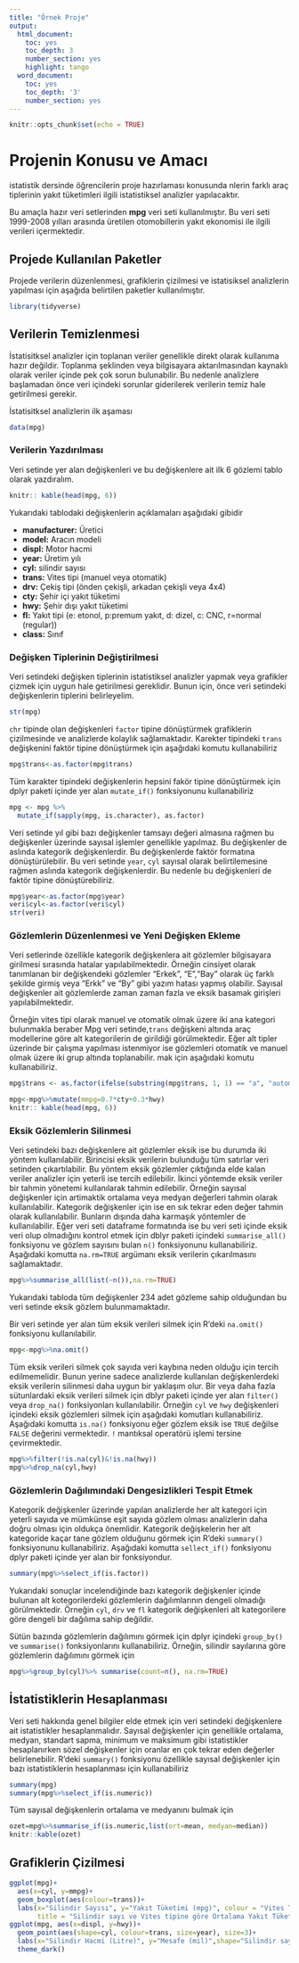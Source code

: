 ```yaml
---
title: "Örnek Proje"
output:
  html_document:
    toc: yes
    toc_depth: 3
    number_section: yes
    highlight: tango
  word_document:
    toc: yes
    toc_depth: '3'
    number_section: yes
---
```

```r
knitr::opts_chunk$set(echo = TRUE)
```
# Projenin Konusu ve Amacı

istatistik dersinde öğrencilerin proje hazırlaması konusunda nlerin farklı araç tiplerinin yakıt tüketimleri ilgili istatistiksel analizler yapılacaktır. 

Bu amaçla hazır veri setlerinden **mpg** veri seti kullanılmıştır. Bu veri seti 1999-2008 yılları arasında üretilen otomobillerin yakıt ekonomisi ile ilgili verileri içermektedir. 


## Projede Kullanılan Paketler

Projede verilerin düzenlenmesi, grafiklerin çizilmesi ve istatisiksel analizlerin yapılması için aşağıda belirtilen paketler kullanılmıştır.

```r
library(tidyverse)
```


## Verilerin Temizlenmesi

İstatisitksel analizler için toplanan veriler genellikle  direkt olarak kullanıma hazır değildir.  Toplanma şeklinden veya bilgisayara aktarılmasından kaynaklı olarak veriler içinde pek çok sorun bulunabilir. Bu nedenle analizlere başlamadan önce veri içindeki sorunlar giderilerek verilerin temiz hale getirilmesi gerekir. 

İstatisitksel analizlerin ilk aşaması 

```r
data(mpg)
```

### Verilerin Yazdırılması

Veri setinde yer alan değişkenleri ve bu değişkenlere ait ilk 6 gözlemi tablo olarak yazdıralım.

```r
knitr:: kable(head(mpg, 6))
```

Yukarıdaki tablodaki değişkenlerin açıklamaları aşağıdaki gibidir

* **manufacturer:** Üretici 
* **model:** Aracın modeli
* **displ:** Motor hacmi
* **year:** Üretim yılı
* **cyl:** silindir sayısı
* **trans:** Vites tipi (manuel veya otomatik)
* **drv:** Çekiş tipi (önden çekişli, arkadan çekişli veya 4x4)
* **cty:** Şehir içi yakıt tüketimi
* **hwy:** Şehir dışı yakıt tüketimi
* **fl:** Yakıt tipi (e: etonol, p:premum yakıt, d: dizel, c: CNC, r=normal (regular))
* **class:** Sınıf

### Değişken Tiplerinin Değiştirilmesi

Veri setindeki değişken tiplerinin istatistiksel analizler yapmak veya grafikler çizmek için uygun hale getirilmesi gereklidir. Bunun için, önce veri setindeki değişkenlerin tiplerini belirleyelim.

```r
str(mpg)
```

`chr` tipinde olan değişkenleri `factor` tipine dönüştürmek grafiklerin çizilmesinde ve analizlerde kolaylık sağlamaktadır. Karekter tipindeki `trans` değişkenini faktör tipine dönüştürmek için aşağıdaki komutu kullanabiliriz


```r
mpg$trans<-as.factor(mpg$trans)
```
Tüm karakter tipindeki değişkenlerin hepsini fakör tipine dönüştürmek için dplyr paketi içinde yer alan `mutate_if()` fonksiyonunu kullanabiliriz

```r

mpg <- mpg %>%
  mutate_if(sapply(mpg, is.character), as.factor)
```

Veri setinde yıl gibi bazı değişkenler tamsayı değeri almasına rağmen bu değişkenler üzerinde sayısal işlemler genellikle yapılmaz. Bu değişkenler de aslında kategorik değişkenlerdir. Bu değişkenlerde faktör formatına dönüştürülebilir. Bu veri setinde `year`, `cyl` sayısal olarak belirtilemesine rağmen aslında kategorik değişkenlerdir. Bu nedenle bu değişkenleri de faktör tipine dönüştürebiliriz. 

```r
mpg$year<-as.factor(mpg$year)
veri$cyl<-as.factor(veri$cyl)
str(veri)
```

### Gözlemlerin Düzenlenmesi ve Yeni Değişken Ekleme

Veri setlerinde özellikle kategorik değişkenlera ait gözlemler bilgisayara girilmesi sırasında hatalar yapılabilmektedir.  Örneğin cinsiyet olarak tanımlanan bir değişkendeki gözlemler "Erkek", "E","Bay" olarak üç farklı şekilde girmiş veya "Erkk" ve "By" gibi yazım hatası yapmış olabilir. Sayısal değişkenler ait gözlemlerde zaman zaman fazla ve eksik basamak girişleri yapılabilmektedir. 

Örneğin vites tipi olarak  manuel ve otomatik olmak üzere iki ana kategori bulunmakla beraber Mpg veri setinde,`trans` değişkeni altında araç modellerine göre alt kategorilerin de girildiği görülmektedir. Eğer alt tipler üzerinde bir çalışma yapılması istenmiyor ise gözlemleri otomatik ve manuel olmak üzere iki grup altında toplanabilir. mak için aşağıdaki komutu kullanabiliriz.  

```r
mpg$trans <- as.factor(ifelse(substring(mpg$trans, 1, 1) == "a", "automatic", "manual"))
```


```r
mpg<-mpg%>%mutate(mmpg=0.7*cty+0.3*hwy)
knitr:: kable(head(mpg, 6))
```

### Eksik Gözlemlerin Silinmesi

Veri setindeki bazı değişkenlere ait gözlemler eksik ise bu durumda iki yöntem kullanılabilir. Birincisi eksik verilerin bulunduğu tüm satırlar veri setinden çıkartılabilir. Bu yöntem eksik gözlemler çıktığında elde kalan veriler analizler için yeterli ise tercih edilebilir. İkinci yöntemde eksik veriler bir tahmin yönetemi kullanılarak tahmin edilebilir. Örneğin sayısal değişkenler için artimaktik ortalama veya medyan değerleri tahmin olarak kullanılabilir. Kategorik değişkenler için ise en sık tekrar eden değer tahmin olarak kullanılabilir. Bunların dışında daha karmaşık yöntemler de kullanılabilir. Eğer veri seti dataframe formatında ise bu veri seti içinde eksik veri olup olmadığını kontrol etmek için dblyr paketi içindeki `summarise_all()` fonksiyonu ve gözlem sayısını bulan `n()` fonksiyonunu kullanabiliriz. Aşağıdaki komutta `na.rm=TRUE` argümanı eksik verilerin çıkarılmasını sağlamaktadır.

```r
mpg%>%summarise_all(list(~n()),na.rm=TRUE)
```

Yukarıdaki tabloda tüm değişkenler 234 adet gözleme sahip olduğundan bu veri setinde eksik gözlem bulunmamaktadır. 

Bir veri setinde yer alan tüm eksik verileri silmek için R'deki `na.omit()` fonksiyonu kullanılabilir.

```r
mpg<-mpg%>%na.omit()
```

Tüm eksik verileri silmek çok sayıda veri kaybına neden olduğu için tercih edilmemelidir. Bunun yerine sadece analizlerde kullanılan değişkenlerdeki eksik verilerin silinmesi daha uygun bir yaklaşım olur.  Bir veya daha fazla sütunlardaki eksik verileri silmek için dblyr paketi içinde yer alan  `filter()` veya `drop_na()` fonksiyonları kullanılabilir. Örneğin `cyl` ve `hwy` değişkenleri içindeki eksik gözlemleri silmek için aşağıdaki komutları kullanabiliriz. Aşağıdaki komutta `is.na()` fonksiyonu eğer gözlem eksik ise `TRUE` değilse `FALSE` değerini vermektedir. `!` mantıksal operatörü  işlemi  tersine çevirmektedir. 

```r
mpg%>%filter(!is.na(cyl)&!is.na(hwy))
mpg%>%drop_na(cyl,hwy)
```

### Gözlemlerin Dağılımındaki Dengesizlikleri Tespit Etmek


Kategorik değişkenler üzerinde yapılan analizlerde her alt kategori için yeterli sayıda ve mümkünse eşit sayıda gözlem olması analizlerin daha doğru olması için oldukça önemlidir. Kategorik değişkelerin her alt kategoride kaçar tane gözlem olduğunu görmek için R'deki `summary()` fonksiyonunu kullanabiliriz. Aşağıdaki komutta `sellect_if()` fonksiyonu dplyr paketi içinde yer alan bir fonksiyondur. 

```r
summary(mpg%>%select_if(is.factor))
```

Yukarıdaki sonuçlar incelendiğinde bazı kategorik değişkenler içinde bulunan alt kotegorilerdeki gözlemlerin dağılımlarının dengeli olmadığı görülmektedir. Örneğin `cyl`, `drv` ve `fl` kategorik değişkenleri alt kategorilere göre dengeli bir dağılıma sahip değildir. 

Sütün bazında gözlemlerin dağılımını görmek için dplyr içindeki `group_by()` ve `summarise()` fonksiyonlarını kullanabiliriz. Örneğin, silindir sayılarına göre gözlemlerin dağılımını görmek için

```r
mpg%>%group_by(cyl)%>% summarise(count=n(), na.rm=TRUE)
```

## İstatistiklerin Hesaplanması

Veri seti hakkında genel bilgiler elde etmek için veri setindeki değişkenlere ait istatistikler hesaplanmalıdır. Sayısal değişkenler için genellikle ortalama, medyan, standart sapma, minimum ve maksimum gibi istatistikler hesaplanırken sözel değişkenler için oranlar en çok tekrar eden değerler belirlenebilir. R'deki `summary()` fonksiyonu özellikle sayısal değişkenler için bazı istatistiklerin hesaplanması için kullanabiliriz 

```r
summary(mpg)
summary(mpg%>%select_if(is.numeric))
```

Tüm sayısal değişkenlerin ortalama ve medyanını bulmak için

```r
ozet=mpg%>%summarise_if(is.numeric,list(ort=mean, medyan=median))
knitr::kable(ozet)
```

## Grafiklerin Çizilmesi

```r
ggplot(mpg)+
  aes(x=cyl, y=mmpg)+
  geom_boxplot(aes(colour=trans))+
  labs(x="Silindir Sayısı", y="Yakıt Tüketimi (mpg)", colour = "Vites Türü",
       title = "Silindir sayı ve Vites tipine göre Ortalama Yakıt Tüketimleri", )
ggplot(mpg, aes(x=displ, y=hwy))+
  geom_point(aes(shape=cyl, colour=trans, size=year), size=3)+
  labs(x="Silindir Hacmi (Litre)", y="Mesafe (mil)",shape="Silindir sayısı", colour="Vites Tipi")+
  theme_dark()
```

